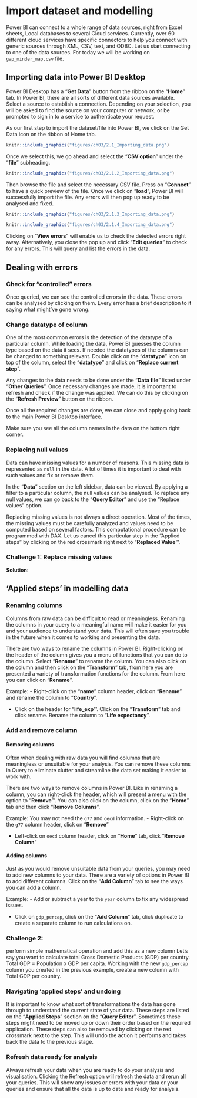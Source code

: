 # Import dataset and modelling 

Power BI can connect to a whole range of data sources, right from Excel sheets, Local databases to several Cloud services. Currently, over 60 different cloud services have specific connectors to help you connect with generic sources through XML, CSV, text, and ODBC. 
Let us start connecting to one of the data sources. For today we will be working on `gap_minder_map.csv` file.

## Importing data into Power BI Desktop

Power BI Desktop has a "**Get Data**" button from the ribbon on the "**Home**" tab. In Power BI, there are all sorts of different data sources available. Select a source to establish a connection. Depending on your selection, you will be asked to find the source on your computer or network, or be prompted to sign in to a service to authenticate your request.

As our first step to import the dataset/file into Power BI, we click on the Get Data icon on the ribbon of Home tab.

```r
knitr::include_graphics("figures/ch03/2.1_Importing_data.png")
```

Once we select this, we go ahead and select the "**CSV option**" under the "**file**" subheading. 

```r
knitr::include_graphics("figures/ch03/2.1.2_Importing_data.png")
```

Then browse the file and select the necessary CSV file. Press on "**Connect**" to have a quick preview of the file. Once we click on "**load**", Power BI will successfully import the file. Any errors will then pop up ready to be analysed and fixed.

```r
knitr::include_graphics("figures/ch03/2.1.3_Importing_data.png")
```

```r
knitr::include_graphics("figures/ch03/2.1.4_Importing_data.png")
```

Clicking on "**View errors**" will enable us to check the detected errors right away. Alternatively, you close the pop up and click "**Edit queries**" to check for any errors. This will query and list the errors in the data. 

## Dealing with errors

### Check for “controlled” errors

Once queried, we can see the controlled errors in the data. These errors can be analysed by clicking on them. Every error has a brief description to it saying what might’ve gone wrong.

### Change datatype of column

One of the most common errors is the detection of the datatype of a particular column. While loading the data, Power BI guesses the column type based on the data it sees. If needed the datatypes of the columns can be changed to something relevant.
Double click on the "**datatype**" icon on top of the column, select the "**datatype**" and click on "**Replace current step**".

Any changes to the data needs to be done under the "**Data file**" listed under "**Other Queries**". Once necessary changes are made, it is important to refresh and check if the change was applied. We can do this by clicking on the "**Refresh Preview**" button on the ribbon.


Once all the required changes are done, we can close and apply going back to the main Power BI Desktop interface.

Make sure you see all the column names in the data on the bottom right corner.


### Replacing null values

Data can have missing values for a number of reasons. This missing data is represented as `null` in the data. A lot of times it is important to deal with such values and fix or remove them. 

In the "**Data**" section on the left sidebar, data can be viewed. By applying a filter to a particular column, the null values can be analysed. To replace any null values, we can go back to the "**Query Editor**" and use the “Replace values” option.

Replacing missing values is not always a direct operation. Most of the times, the missing values must be carefully analyzed and values need to be computed based on several factors. This computational procedure can be programmed with DAX. 
Let us cancel this particular step in the “Applied steps” by clicking on the red crossmark right next to "**Replaced Value**"’.


### Challenge 1: Replace missing values {.challenge}

**Solution:**


## 'Applied steps' in modelling data

### Renaming columns

Columns from raw data can be difficult to read or meaningless. Renaming the columns in your query to a meaningful name will make it easier for you and your audience to understand your data. This will often save you trouble in the future when it comes to working and presenting the data.

There are two ways to rename the columns in Power BI. Right-clicking on the header of the column gives you a menu of functions that you can do to the column. Select "**Rename**" to rename the column. You can also click on the column and then click on the "**Transform**" tab, from here you are presented a variety of transformation functions for the column. From here you can click on "**Rename**".

Example: 
- Right-click on the "**name**" column header, click on "**Rename**" and rename the column to "**Country**".

- Click on the header for "**life_exp**"’. Click on the "**Transform**" tab and click rename. Rename the column to "**Life expectancy**".

### Add and remove column

#### Removing columns

Often when dealing with raw data you will find columns that are meaningless or unsuitable for your analysis. You can remove these columns in Query to eliminate clutter and streamline the data set making it easier to work with.

There are two ways to remove columns in Power BI. Like in renaming a column, you can right-click the header, which will present a menu with the option to "**Remove**"’. You can also click on the column, click on the "**Home**" tab and then click "**Remove Columns**".

Example: 
You may not need the `g77` and `oecd` information.
- Right-click on the `g77` column header, click on "**Remove**"

- Left-click on `oecd` column header, click on "**Home**" tab, click "**Remove Column**"

#### Adding columns

Just as you would remove unsuitable data from your queries, you may need to add new columns to your data. There are a variety of options in Power BI to add different columns. Click on the "**Add Column**" tab to see the ways you can add a column.

Example: 
- Add or subtract a year to the `year` column to fix any widespread issues.

- Click on `gdp_percap`, click on the "**Add Column**" tab, click duplicate to create a separate column to run calculations on.

### Challenge 2: {.challenge}

perform simple mathematical operation and add this as a new column
Let’s say you want to calculate total Gross Domestic Products (GDP) per country. Total GDP = Population x GDP per capita. Working with the new `gdp_percap` column you created in the previous example, create a new column with Total GDP per country.

### Navigating 'applied steps' and undoing

It is important to know what sort of transformations the data has gone through to understand the current state of your data. These steps are listed on the "**Applied Steps**" section on the "**Query Editor**". Sometimes these steps might need to be moved up or down their order based on the required application. These steps can also be removed by clicking on the red crossmark next to the step. This will undo the action it performs and takes back the data to the previous stage.

### Refresh data ready for analysis

Always refresh your data when you are ready to do your analysis and visualisation. Clicking the Refresh option will refresh the data and rerun all your queries. This will show any issues or errors with your data or your queries and ensure that all the data is up to date and ready for analysis.



